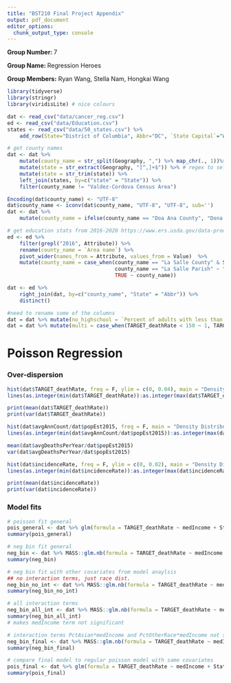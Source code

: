 ```yaml
---
title: "BST210 Final Project Appendix"
output: pdf_document
editor_options: 
  chunk_output_type: console
---
```


**Group Number: **7

**Group Name: **Regression Heroes

**Group Members:** Ryan Wang, Stella Nam, Hongkai Wang

```r
library(tidyverse)
library(stringr)
library(viridisLite) # nice colours
```

```r
dat <- read_csv("data/cancer_reg.csv")
ed <- read_csv("data/Education.csv")
states <- read_csv("data/50_states.csv") %>% 
    add_row(State="District of Columbia", Abbr="DC", `State Capital`="Washington", Region="East")
```

```r
# get county names
dat <- dat %>% 
    mutate(county_name = str_split(Geography, ",") %>% map_chr(., 1))%>%
    mutate(state = str_extract(Geography, "[^,]+$")) %>% # regex to select everything after ','
    mutate(state = str_trim(state)) %>%
    left_join(states, by=c("state" = "State")) %>%
    filter(county_name != "Valdez-Cordova Census Area")

Encoding(dat$county_name) <- "UTF-8"
dat$county_name <- iconv(dat$county_name, "UTF-8", "UTF-8", sub='')
dat <- dat %>%
    mutate(county_name = ifelse(county_name == "Doa Ana County", "Dona Ana County", county_name))

# get education stats from 2016-2020 https://www.ers.usda.gov/data-products/county-level-data-sets/download-data/
ed <- ed %>%
    filter(grepl("2016", Attribute)) %>%
    rename(county_name = `Area name`) %>%
    pivot_wider(names_from = Attribute, values_from = Value)  %>%
    mutate(county_name = case_when(county_name == "La Salle County" & State != "TX" ~ "LaSalle County",
                                   county_name == "La Salle Parish" ~ "LaSalle Parish",
                                   TRUE ~ county_name))

dat <- ed %>%
    right_join(dat, by=c("county_name", "State" = "Abbr")) %>%
    distinct()
```

```r
#need to rename some of the columns 
dat = dat %>% mutate(no_highschool = `Percent of adults with less than a high school diploma, 2016-20`, highschool = `Percent of adults with a high school diploma only, 2016-20`, some_college = `Percent of adults completing some college or associate's degree, 2016-20`, college = `Percent of adults with a bachelor's degree or higher 2016-20`)
dat = dat %>% mutate(multi = case_when(TARGET_deathRate < 150 ~ 1, TARGET_deathRate < 200 ~ 2, T ~ 3))

```

# Poisson Regression

### Over-dispersion
```r
hist(dat$TARGET_deathRate, freq = F, ylim = c(0, 0.04), main = "Density Distribution of Lung-Cancer Death Rate", xlab = "County Death Rate", ylab = "Density")
lines(as.integer(min(dat$TARGET_deathRate)):as.integer(max(dat$TARGET_deathRate)), dpois(as.integer(min(dat$TARGET_deathRate)):as.integer(max(dat$TARGET_deathRate)), lambda = mean(dat$TARGET_deathRate)))
```
```r
print(mean(dat$TARGET_deathRate))
print(var(dat$TARGET_deathRate))
```

```r
hist(dat$avgAnnCount/dat$popEst2015, freq = F, main = "Density Distribution of Average Annual Lung-Cancer Incidence Rate Per County", xlab = "Average Incidence Rate per County", ylab = "Density")#, ylim = c(0, 0.04))
lines(as.integer(min(dat$avgAnnCount/dat$popEst2015)):as.integer(max(dat$avgAnnCount/dat$popEst2015)), dpois(as.integer(min(dat$avgAnnCount/dat$popEst2015)):as.integer(max(dat$avgAnnCount/dat$popEst2015)), lambda = mean(dat$avgAnnCount/dat$popEst2015)))
```
```r
mean(dat$avgDeathsPerYear/dat$popEst2015)
var(dat$avgDeathsPerYear/dat$popEst2015)
```

```r
hist(dat$incidenceRate, freq = F, ylim = c(0, 0.02), main = "Density Distribution of Incidence Rate of All Cancers", xlab = "Incidence Rate of All Cancers (age-adjusted)", ylab = "Density")
lines(as.integer(min(dat$incidenceRate)):as.integer(max(dat$incidenceRate)), dpois(as.integer(min(dat$incidenceRate)):as.integer(max(dat$incidenceRate)), lambda = mean(dat$incidenceRate)))
```
```r
print(mean(dat$incidenceRate))
print(var(dat$incidenceRate))
```

### Model fits
```r
# poisson fit general
pois_general <- dat %>% glm(formula = TARGET_deathRate ~ medIncome + State + popEst2015, family=poisson(), data=.)
summary(pois_general)

# neg bin fit general 
neg_bin <- dat %>% MASS::glm.nb(formula = TARGET_deathRate ~ medIncome + State + popEst2015, data=.)
summary(neg_bin)

# neg bin fit with other covariates from model anaylsis
## no interaction terms, just race dist.
neg_bin_no_int <- dat %>% MASS::glm.nb(formula = TARGET_deathRate ~ medIncome + State + popEst2015 + PctWhite + PctAsian + PctOtherRace, data=.)
summary(neg_bin_no_int)

# all interaction terms
neg_bin_all_int <- dat %>% MASS::glm.nb(formula = TARGET_deathRate ~ medIncome + State + popEst2015 + PctWhite + PctAsian + PctOtherRace + PctWhite*medIncome + PctAsian*medIncome + PctOtherRace*medIncome, data=.)
summary(neg_bin_all_int)
# makes medIncome term not significant 

# interaction terms PctAsian*medIncome and PctOtherRace*medIncome not significant: final model
neg_bin_final <- dat %>% MASS::glm.nb(formula = TARGET_deathRate ~ medIncome + State + popEst2015 + PctWhite + PctAsian + PctOtherRace + PctWhite*medIncome, data=.)
summary(neg_bin_final)

# compare final model to regular poisson model with same covariates
pois_final <- dat %>% glm(formula = TARGET_deathRate ~ medIncome + State + popEst2015 + PctWhite + PctAsian + PctOtherRace + PctWhite*medIncome, family=poisson(), data=.)
summary(pois_final)
```

